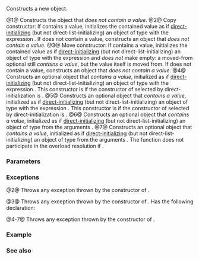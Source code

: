 {{cpp/experimental/optional/title|optional}}
{{cpp/experimental/optional/navbar}}
{{dcl begin}}
{{dcl|num=1|since=libfund_ts|
constexpr optional() noexcept;
constexpr optional( std::experimental::nullopt_t ) noexcept;
}}
{{dcl|num=2|since=libfund_ts|
optional( const optional&amp; other );
}}
{{dcl|num=3|since=libfund_ts|
optional( optional&amp;&amp; other ) noexcept(/* see below */);
}}
{{dcl|num=4|since=libfund_ts|
constexpr optional( const T&amp; value );
}}
{{dcl|num=5|since=libfund_ts|
constexpr optional( T&amp;&amp; value );
}}
{{dcl|num=6|since=libfund_ts|
template&lt; class... Args &gt; 
constexpr explicit optional( std::experimental::in_place_t, Args&amp;&amp;... args );
}}
{{dcl|num=7|since=libfund_ts|
template&lt; class U, class... Args &gt;
constexpr explicit optional( std::experimental::in_place_t,
                             std::initializer_list&lt;U&gt; ilist, 
                             Args&amp;&amp;... args );
}}
{{dcl end}}

Constructs a new {{tt|optional}} object.

@1@ Constructs the object that ''does not contain a value''.
@2@ Copy constructor: If {{c|other}} contains a value, initializes the contained value as if [[cpp/language/direct_initialization|direct-initializing]] (but not direct-list-initializing) an object of type {{tt|T}} with the expression {{c|*other}}. If {{c|other}} does not contain a value, constructs an object that ''does not contain a value''.
@3@ Move constructor: If {{c|other}} contains a value, initializes the contained value as if [[cpp/language/direct_initialization|direct-initializing]] (but not direct-list-initializing) an object of type {{tt|T}} with the expression {{c|std::move(*other)}} and ''does not'' make {{c|other}} empty: a moved-from optional still ''contains a value'', but the value itself is moved from. If {{c|other}} does not contain a value, constructs an object that ''does not contain a value''.
@4@ Constructs an optional object that ''contains a value'', initialized as if [[cpp/language/direct_initialization|direct-initializing]] (but not direct-list-initializing) an object of type {{tt|T}} with the expression {{c|value}}. This constructor is {{tt|constexpr}} if the constructor of {{tt|T}} selected by direct-initialization is {{tt|constexpr}}.
@5@ Constructs an optional object that ''contains a value'', initialized as if [[cpp/language/direct_initialization|direct-initializing]] (but not direct-list-initializing) an object of type {{tt|T}} with the expression {{c|std::move(value)}}. This constructor is {{tt|constexpr}} if the constructor of {{tt|T}} selected by direct-initialization is {{tt|constexpr}}.
@6@ Constructs an optional object that ''contains a value'', initialized as if [[cpp/language/direct_initialization|direct-initializing]] (but not direct-list-initializing) an object of type {{tt|T}} from the arguments {{c|std::forward&lt;Args&gt;(args)...}}.
@7@ Constructs an optional object that ''contains a value'', initialized as if [[cpp/language/direct_initialization|direct-initializing]] (but not direct-list-initializing) an object of type {{tt|T}} from the arguments {{c|ilist, std::forward&lt;Args&gt;(args)...}}. The function does not participate in the overload resolution if {{cc|1=std::is_constructible&lt;T, std::initializer_list&lt;U&gt;&amp;, Args&amp;&amp;...&gt;::value != true}}.

===Parameters===
{{par begin}}
{{par|other|another {{tt|optional}} object whose contained value to copy}}
{{par|value|value to initialize the contained value with}}
{{par|args...|arguments to initialize the contained value with}}
{{par|ilist|initializer list to initialize the contained value with}}
{{par hreq}}
{{par req named|T|CopyConstructible|overloads=2,4}}
{{par req named|T|MoveConstructible|overloads=3,5}}
{{par end}}

===Exceptions===
@2@ Throws any exception thrown by the constructor of {{tt|T}}.

@3@ Throws any exception thrown by the constructor of {{tt|T}}. Has the following {{tt|noexcept}} declaration: {{noexcept|std::is_nothrow_move_constructible&lt;T&gt;::value}}

@4-7@ Throws any exception thrown by the constructor of {{tt|T}}.

===Example===
{{example|code=
#include &lt;experimental/optional&gt;
#include &lt;iostream&gt;
#include &lt;string&gt;

int main()
{
    std::experimental::optional&lt;int&gt; o1,      // empty
                                     o2 = 1,  // init from rvalue
                                     o3 = o2; // copy-constructor

    std::experimental::optional&lt;std::string&gt; o4(std::experimental::in_place,
                                                {'a', 'b', 'c'});

    std::cout &lt;&lt; *o2 &lt;&lt; ' ' &lt;&lt; *o3 &lt;&lt; ' ' &lt;&lt; *o4 &lt;&lt; '\n';
}
|output=
1 1 abc
}}

===See also===
{{dsc begin}}
{{dsc inc|cpp/experimental/optional/dsc make_optional}}
{{dsc end}}